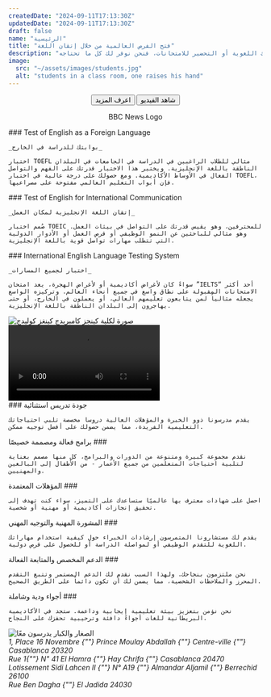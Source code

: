 ```yaml
---
createdDate: "2024-09-11T17:13:30Z"
updatedDate: "2024-09-11T17:13:30Z"
draft: false
name: "الرئيسية"
title: "فتح الفرص العالمية من خلال إتقان اللغة"
description: "نعمل في الأكاديمية البريطانية للغات على تمكين المتعلمين من جميع الأعمار من خلال برامج مرنة وتدريس استثنائي. وسواء كنت ترغب في تحسين مهاراتك اللغوية أو التحضير للامتحانات، فنحن نوفر لك كل ما تحتاجه."
image:
  src: "~/assets/images/students.jpg"
  alt: "students in a class room, one raises his hand"
---
```




<Section
  title={frontmatter.title}
  blurb={frontmatter.description}
  type="grid"
  background={students}
  mode="dark"
  align="center">
  <Button
    slot="actions"
    type="link"
    href="#"
    icon-class="rtl:rotate-180"
    icon-right="arrow-right"
    color="primary"
    size="base"
    rounded="lg"
  >اعرف المزيد</Button>
  <Button
    slot="actions"
    type="link"
    href="#akadymyh-allghh-albrytanyh-arth-mn-atqan-allghh"
    icon-class="rtl:rotate-180"
    icon-left="camera"
    color="secondary"
    size="base"
    rounded="lg"
  >شاهد الفيديو</Button>

  <Icon slot="featured" name="bbc-news" class="h-12 mr-5 rtl:ml-5 last:mr-0 last:rtl:ml-0 mb-5 lg:mb-0 text-slate-400 hover:text-slate-300">BBC News Logo</Icon>
  <Carousel />
</Section>

<Section title="حقق أهدافك اللغوية من خلال الشهادات العالمية" blurb="نحن في الأكاديمية البريطانية للغات نقدم مجموعة واسعة من امتحانات اللغة الإنجليزية المعترف بها دولياً، وكل منها مصمم للتحقق من كفاءتك في اللغة الإنجليزية لتحقيق النجاح الأكاديمي أو المهني أو الشخصي.">
  <SectionItem slot="grid" icon-name="toefl">
    ### Test of English as a Foreign Language

    _بوابتك للدراسة في الخارج_

    اختبار TOEFL مثالي للطلاب الراغبين في الدراسة في الجامعات في البلدان الناطقة باللغة الإنجليزية. ويختبر هذا الاختبار قدرتك على الفهم والتواصل الفعال في الأوساط الأكاديمية. ومع حصولك على درجة عالية في اختبار TOEFL، فإن أبواب التعليم العالمي مفتوحة على مصراعيها.

  </SectionItem>

  <SectionItem slot="grid" icon-name="toeic">
    ### Test of English for International Communication

    _إتقان اللغة الإنجليزية لمكان العمل_

    صُمم اختبار TOEIC للمحترفين، وهو يقيس قدرتك على التواصل في بيئات العمل. وهو مثالي للباحثين عن النمو الوظيفي أو فرص العمل أو الأدوار الدولية التي تتطلب مهارات تواصل قوية باللغة الإنجليزية.

  </SectionItem>

  <SectionItem slot="grid" icon-name="ielts">
    ### International English Language Testing System

    _اختبار لجميع المسارات_

    سواءً كان لأغراض أكاديمية أو لأغراض الهجرة، يعد امتحان ”IELTS“ أحد أكثر الامتحانات المقبولة على نطاق واسع في جميع أنحاء العالم. وتركيزه الواسع يجعله مثالياً لمن يتابعون تعليمهم العالي، أو يعملون في الخارج، أو حتى يهاجرون إلى البلدان الناطقة باللغة الإنجليزية.

  </SectionItem>
</Section>

<Section
  class="bg-slate-100 dark:bg-slate-800"
  type="grid"
  title="معتمدة من جامعة كامبريدج"
  tagline="وضع معيار التميز في تعليم اللغات"
  blurb="تفخر أكاديمية اللغة البريطانية بكونها معتمدة من جامعة كامبريدج المرموقة. فشهاداتنا معترف بها دولياً، مما يضمن تميز مؤهلاتك أينما ذهبت. ولا يعكس اعتماد كامبريدج المعايير العالية لبرامجنا فحسب، بل يضمن أيضاً حصول دارسينا على تعليم عالمي المستوى يتماشى مع التوقعات العالمية."
>
  <Image
    slot="items"
    class="w-full rounded-lg"
    src={cambridge}
    alt="صورة لكلية كينجز كامبريدج كينغز كوليدج"
    widths={[240, 360, 480, 720, 1080]}
  />
</Section>

<Section
  title="أكاديمية اللغة البريطانية: إرث من إتقان اللغة"
  blurb="في هذا التقرير الذي يستغرق 4 دقائق من أخبار البي بي سي من عام 2013، يستكشف هذا التقرير الذي يستغرق 4 دقائق صعود أكاديمية اللغة البريطانية إلى الصدارة كمؤسسة لغوية موثوقة. مع ما يقرب من عقد من الزمن من التفاني في مساعدة المتعلمين على التفوق، لا تزال الأكاديمية رائدة في تقديم تعليم عالمي المستوى وشهادات معترف بها عالميًا. تعرّف كيف ساهمت أساليب المدرسة المبتكرة وبرامجها القابلة للتكيف ومصداقيتها الدولية في تشكيل تأثيرها الدائم على الطلاب والمهنيين في جميع أنحاء العالم."
>
  <Video src={bbcNews} controls />
</Section>

<Section
  class="bg-slate-100 dark:bg-slate-800"
  title="لماذا أكاديمية اللغة البريطانية هي خيارك الأفضل"
  tagline="حيث يلتقي تعلم اللغة مع النجاح"
>
  <SectionItem slot="grid" icon-name="graduation-cap" wrapper-class="w-16 h-16 rounded-full bg-primary-500/20" icon-class="p-2 text-primary">
    ### جودة تدريس استثنائية

    يقدم مدرسونا ذوو الخبرة والمؤهلات العالية دروساً مخصصة تلبي احتياجاتك التعليمية الفريدة، مما يضمن حصولك على أفضل توجيه ممكن.

  </SectionItem>
  <SectionItem slot="grid" icon-name="clipboard-check" wrapper-class="w-16 h-16 rounded-full bg-primary-500/20" icon-class="p-2 text-primary">
    ### برامج فعالة ومصممة خصيصًا
    
    نقدم مجموعة كبيرة ومتنوعة من الدورات والبرامج، كل منها مصمم بعناية لتلبية احتياجات المتعلمين من جميع الأعمار - من الأطفال إلى البالغين والمهنيين.
  </SectionItem>
  <SectionItem slot="grid" icon-name="award" wrapper-class="w-16 h-16 rounded-full bg-primary-500/20" icon-class="p-2 text-primary">
    ### المؤهلات المعتمدة
    
    احصل على شهادات معترف بها عالميًا ستساعدك على التميز، سواء كنت تهدف إلى تحقيق إنجازات أكاديمية أو مهنية أو شخصية.
  </SectionItem>
  <SectionItem slot="grid" icon-name="briefcase" wrapper-class="w-16 h-16 rounded-full bg-primary-500/20" icon-class="p-2 text-primary">
    ### المشورة المهنية والتوجيه المهني

    يقدم لك مستشارونا المتمرسون إرشادات الخبراء حول كيفية استخدام مهاراتك اللغوية للتقدم الوظيفي أو لمواصلة الدراسة أو للحصول على فرص دولية.

  </SectionItem>
  <SectionItem slot="grid" icon-name="heart" wrapper-class="w-16 h-16 rounded-full bg-primary-500/20" icon-class="p-2 text-primary">
    ### الدعم المخصص والمتابعة الفعالة

    نحن ملتزمون بنجاحك. ولهذا السبب نقدم لك الدعم المستمر وتتبع التقدم المحرز والملاحظات الشخصية، مما يضمن لك أن تكون دائماً على الطريق الصحيح.

  </SectionItem>
  <SectionItem slot="grid" icon-name="face-grin" wrapper-class="w-16 h-16 rounded-full bg-primary-500/20" icon-class="p-2 text-primary">
    ### أجواء ودية وشاملة

    نحن نؤمن بتعزيز بيئة تعليمية إيجابية وداعمة. ستجد في الأكاديمية البريطانية للغات أجواءً دافئة وترحيبية تحفزك على النجاح.

  </SectionItem>
</Section>

<Section
  type="grid"
  title="دورات مرنة للجميع"
  tagline="مصممة للأطفال والمراهقين والبالغين والمحترفين"
  blurb="بغض النظر عن عمرك أو أهدافك، تقدم أكاديمية اللغة البريطانية مجموعة كبيرة من البرامج المصممة خصيصاً لتلبية احتياجاتك الخاصة. بدءاً من المهارات اللغوية التأسيسية للأطفال إلى التواصل المتقدم في مجال الأعمال للمحترفين، فنحن نوفر المسار التعليمي المناسب للجميع."
>
  <Image
    slot="items"
    class="w-full rounded-lg order-first"
    src={youngAndOld}
    alt="الصغار والكبار يدرسون معًا"
    widths={[240, 360, 480, 720, 1080]}
  />
</Section>

<Section
  title="مواقعنا"
  class="bg-slate-100 dark:bg-slate-800"
  tagline="أهدافك اللغوية، في متناول اليد. تعلّم الإنجليزية في جميع أنحاء المغرب."
  grid-cols="2"
>
  <Address title="Casablanca (Centre Ville)" slot="grid" link="https://maps.app.goo.gl/XHUhWx4foWjhg81q8">
    1, Place 16 Novembre
    {""}
    Prince Moulay Abdallah
    {""}
    Centre-ville
    {""}
    Casablanca 20320
  </Address>
  <Address title="Casablanca (Hay Chrifa)" slot="grid" link="https://maps.app.goo.gl/ewDeLDsXQq8E5GYy9">
    Rue 1{""}
    N" 41 El Hamra
    {""}
    Hay Chrifa
    {""}
    Casablanca 20470
  </Address>
  <Address title="Berrechid" slot="grid" link="https://maps.app.goo.gl/jsRzWTyNu9vUEoKM6">
    Lotissement Sidi Lahcen II
    {""}
    N° A19
    {""}
    Almandar Aljamil
    {""}
    Berrechid 26100
  </Address>
  <Address title="El Jadida" slot="grid" link="https://maps.app.goo.gl/FqFJBoLMi3y1qxKa9">
    Rue Ben Dagha
    {""}
    El Jadida 24030
  </Address>
</Section>
